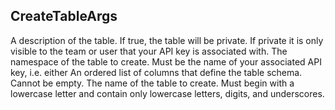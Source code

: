 ## CreateTableArgs


<ParamField path="description" type="text">
A description of the table.
</ParamField>
<ParamField path="is_private" type="text">
If true, the table will be private.
If private it is only visible to the team or user that your API key is associated with.
</ParamField>
<ParamField path="namespace" type="text">
The namespace of the table to create.
Must be the name of your associated API key, i.e. either 
</ParamField>
<ParamField path="schema" type="text">
An ordered list of columns that define the table schema. Cannot be empty.
</ParamField>
<ParamField path="table_name" type="text">
The name of the table to create.
Must begin with a lowercase letter and contain only lowercase letters,
digits, and underscores.
</ParamField>
